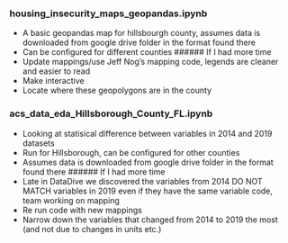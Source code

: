 ### housing_insecurity_maps_geopandas.ipynb
- A basic geopandas map for hillsbourgh county, assumes data is downloaded from google drive folder in the format found there
- Can be configured for different counties 
###### If I had more time
- Update mappings/use Jeff Nog's mapping code, legends are cleaner and easier to read
- Make interactive
- Locate where these geopolygons are in the county

### acs_data_eda_Hillsborough_County_FL.ipynb
- Looking at statisical difference between variables in 2014 and 2019 datasets
- Run for Hillsborough, can be configured for other counties 
- Assumes data is downloaded from google drive folder in the format found there
###### If I had more time
- Late in DataDive we discovered the variables from 2014 DO NOT MATCH variables in 2019 even if they have the same variable code, team working on mapping
- Re run code with new mappings
- Narrow down the variables that changed from 2014 to 2019 the most (and not due to changes in units etc.)
